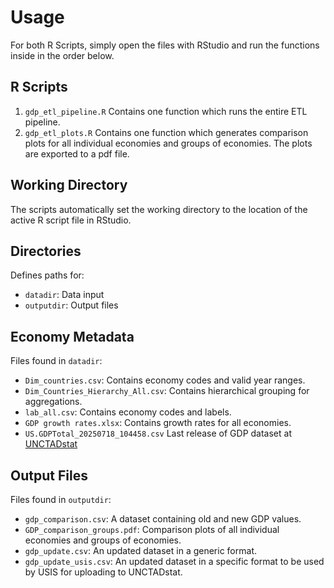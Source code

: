 # Usage

For both R Scripts, simply open the files with RStudio and run the functions inside in the order below.

## R Scripts {-}
1. `gdp_etl_pipeline.R` Contains one function which runs the entire ETL pipeline.
2. `gdp_etl_plots.R` Contains one function which generates comparison plots for all individual economies and groups of economies. The plots are exported to a pdf file.

## Working Directory {-}
The scripts automatically set the working directory to the location of the active R script file in RStudio.

## Directories {-}
Defines paths for:

- `datadir`: Data input
- `outputdir`: Output files

## Economy Metadata {-}
Files found in `datadir`:

- `Dim_countries.csv`: Contains economy codes and valid year ranges.
- `Dim_Countries_Hierarchy_All.csv`: Contains hierarchical grouping for aggregations.
- `lab_all.csv`: Contains economy codes and labels.
- `GDP growth rates.xlsx`: Contains growth rates for all economies.
- `US.GDPTotal_20250718_104458.csv` Last release of GDP dataset at [UNCTADstat](https://unctadstat.unctad.org/datacentre/dataviewer/US.GDPTotal)

## Output Files {-}
Files found in `outputdir`:

- `gdp_comparison.csv`: A dataset containing old and new GDP values.
- `GDP_comparison_groups.pdf`: Comparison plots of all individual economies and groups of economies.
- `gdp_update.csv`: An updated dataset in a generic format.
- `gdp_update_usis.csv`: An updated dataset in a specific format to be used by USIS for uploading to UNCTADstat. 